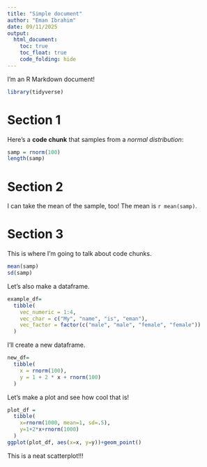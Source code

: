 ```yaml
---
title: "Simple document"
author: "Eman Ibrahim"
date: 09/11/2025
output: 
  html_document:
    toc: true
    toc_float: true
    code_folding: hide
---
```


I'm an R Markdown document! 

```r
library(tidyverse)
```


# Section 1

Here's a **code chunk** that samples from 
a _normal distribution_:

```r
samp = rnorm(100)
length(samp)
```

# Section 2

I can take the mean of the sample, too!
The mean is `r mean(samp)`.

# Section 3

This is where I'm going to talk about code chunks.
 
```r
mean(samp)
sd(samp)
```

Let's also make a dataframe.

```r

example_df=
  tibble(
    vec_numeric = 1:4,
    vec_char = c("My", "name", "is", "eman"),
    vec_factor = factor(c("male", "male", "female", "female"))
  )
```

I'll create a new dataframe. 

```r
new_df=
  tibble(
    x = rnorm(100),
    y = 1 + 2 * x + rnorm(100)
  )
```

Let's make a plot and see how cool that is!

```r
plot_df =
  tibble(
    x=rnorm(1000, mean=1, sd=.5),
    y=1+2*x+rnorm(1000)
  )
ggplot(plot_df, aes(x=x, y=y))+geom_point()
```

This is a neat scatterplot!!!
